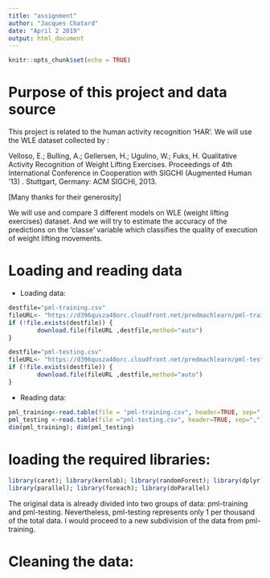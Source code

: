```yaml
---
title: "assignment"
author: "Jacques Chatard"
date: "April 2 2019"
output: html_document
---
```


```r
knitr::opts_chunk$set(echo = TRUE)
```
# Purpose of this project  and data source

This project is related to the human activity recognition 'HAR'.
We will use the WLE dataset collected by :   

Velloso, E.; Bulling, A.; Gellersen, H.; Ugulino, W.; Fuks, H. Qualitative 
Activity Recognition of Weight Lifting Exercises. Proceedings of 4th 
International Conference in Cooperation with SIGCHI (Augmented Human '13) . 
Stuttgart, Germany: ACM SIGCHI, 2013.

[Many thanks for their generosity]

We will use and compare 3 different models on WLE (weight lifting exercises) dataset.
And we will try to estimate the accuracy of the predictions on the  'classe' 
variable which classifies the quality of execution of weight lifting movements.

# Loading and reading data
 - Loading data:

```r
destfile="pml-training.csv"
fileURL<- "https://d396qusza40orc.cloudfront.net/predmachlearn/pml-training.csv"
if (!file.exists(destfile)) {
        download.file(fileURL ,destfile,method="auto")
}

```
```r
destfile="pml-testing.csv"
fileURL<- "https://d396qusza40orc.cloudfront.net/predmachlearn/pml-testing.csv"
if (!file.exists(destfile)) {
        download.file(fileURL ,destfile,method="auto")
}
```
- Reading data:
```r
pml_training<-read.table(file = "pml-training.csv", header=TRUE, sep=",")
pml_testing <-read.table(file ="pml-testing.csv", header=TRUE, sep=",")
dim(pml_training); dim(pml_testing)

```

# loading the required libraries:
```r
library(caret); library(kernlab); library(randomForest); library(dplyr)
library(parallel); library(foreach); library(doParallel)

```

The original data is already divided into two groups of data: pml-training and pml-testing.
Nevertheless, pml-testing represents only 1 per thousand of the total data.
I would proceed to a new subdivision of the data from pml-training.

# Cleaning the data:  




